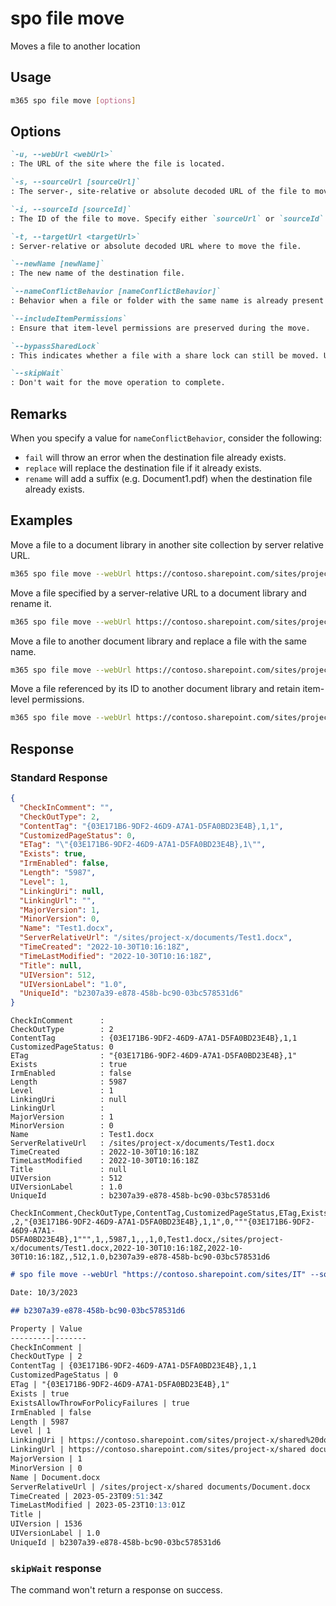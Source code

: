 
# spo file move

Moves a file to another location

## Usage

```sh
m365 spo file move [options]
```

## Options

```md definition-list
`-u, --webUrl <webUrl>`
: The URL of the site where the file is located.

`-s, --sourceUrl [sourceUrl]`
: The server-, site-relative or absolute decoded URL of the file to move. Specify either `sourceUrl` or `sourceId` but not both.

`-i, --sourceId [sourceId]`
: The ID of the file to move. Specify either `sourceUrl` or `sourceId` but not both.

`-t, --targetUrl <targetUrl>`
: Server-relative or absolute decoded URL where to move the file.

`--newName [newName]`
: The new name of the destination file.

`--nameConflictBehavior [nameConflictBehavior]`
: Behavior when a file or folder with the same name is already present at the destination. Allowed values: `fail`, `replace`, `rename`. Defaults to `fail`.

`--includeItemPermissions`
: Ensure that item-level permissions are preserved during the move.

`--bypassSharedLock`
: This indicates whether a file with a share lock can still be moved. Use this option to move a file that is locked.

`--skipWait`
: Don't wait for the move operation to complete.
```

<Global />

## Remarks

When you specify a value for `nameConflictBehavior`, consider the following:
- `fail` will throw an error when the destination file already exists.
- `replace` will replace the destination file if it already exists.
- `rename` will add a suffix (e.g. Document1.pdf) when the destination file already exists.

## Examples

Move a file to a document library in another site collection by server relative URL.

```sh
m365 spo file move --webUrl https://contoso.sharepoint.com/sites/project-x --sourceUrl "/sites/project-x/Shared Documents/sp1.pdf" --targetUrl "/sites/project-y/Archived documents"
```

Move a file specified by a server-relative URL to a document library and rename it.

```sh
m365 spo file move --webUrl https://contoso.sharepoint.com/sites/project-x --sourceUrl "/Shared Documents/sp1.pdf" --targetUrl "/sites/project-x/My Documents" --newName Report.pdf
```

Move a file to another document library and replace a file with the same name.

```sh
m365 spo file move --webUrl https://contoso.sharepoint.com/sites/project-x --sourceUrl "/Shared Documents/Report project-x.pdf" --targetUrl "/sites/project-x/My Documents" --newName Report.pdf --nameConflictBehavior replace
```

Move a file referenced by its ID to another document library and retain item-level permissions.

```sh
m365 spo file move --webUrl https://contoso.sharepoint.com/sites/project-x --sourceId b8cc341b-9c11-4f2d-aa2b-0ce9c18bcba2 --targetUrl "/sites/project-x/My Documents" --includeItemPermissions
```

## Response

### Standard Response

<Tabs>
  <TabItem value="JSON">

  ```json
  {
    "CheckInComment": "",
    "CheckOutType": 2,
    "ContentTag": "{03E171B6-9DF2-46D9-A7A1-D5FA0BD23E4B},1,1",
    "CustomizedPageStatus": 0,
    "ETag": "\"{03E171B6-9DF2-46D9-A7A1-D5FA0BD23E4B},1\"",
    "Exists": true,
    "IrmEnabled": false,
    "Length": "5987",
    "Level": 1,
    "LinkingUri": null,
    "LinkingUrl": "",
    "MajorVersion": 1,
    "MinorVersion": 0,
    "Name": "Test1.docx",
    "ServerRelativeUrl": "/sites/project-x/documents/Test1.docx",
    "TimeCreated": "2022-10-30T10:16:18Z",
    "TimeLastModified": "2022-10-30T10:16:18Z",
    "Title": null,
    "UIVersion": 512,
    "UIVersionLabel": "1.0",
    "UniqueId": "b2307a39-e878-458b-bc90-03bc578531d6"
  }
  ```

  </TabItem>
  <TabItem value="Text">

  ```text
  CheckInComment      :
  CheckOutType        : 2
  ContentTag          : {03E171B6-9DF2-46D9-A7A1-D5FA0BD23E4B},1,1
  CustomizedPageStatus: 0
  ETag                : "{03E171B6-9DF2-46D9-A7A1-D5FA0BD23E4B},1"
  Exists              : true
  IrmEnabled          : false
  Length              : 5987
  Level               : 1
  LinkingUri          : null
  LinkingUrl          :
  MajorVersion        : 1
  MinorVersion        : 0
  Name                : Test1.docx
  ServerRelativeUrl   : /sites/project-x/documents/Test1.docx
  TimeCreated         : 2022-10-30T10:16:18Z
  TimeLastModified    : 2022-10-30T10:16:18Z
  Title               : null
  UIVersion           : 512
  UIVersionLabel      : 1.0
  UniqueId            : b2307a39-e878-458b-bc90-03bc578531d6
  ```

  </TabItem>
  <TabItem value="CSV">

  ```csv
  CheckInComment,CheckOutType,ContentTag,CustomizedPageStatus,ETag,Exists,IrmEnabled,Length,Level,LinkingUri,LinkingUrl,MajorVersion,MinorVersion,Name,ServerRelativeUrl,TimeCreated,TimeLastModified,Title,UIVersion,UIVersionLabel,UniqueId
  ,2,"{03E171B6-9DF2-46D9-A7A1-D5FA0BD23E4B},1,1",0,"""{03E171B6-9DF2-46D9-A7A1-D5FA0BD23E4B},1""",1,,5987,1,,,1,0,Test1.docx,/sites/project-x/documents/Test1.docx,2022-10-30T10:16:18Z,2022-10-30T10:16:18Z,,512,1.0,b2307a39-e878-458b-bc90-03bc578531d6
  ```

  </TabItem>
  <TabItem value="Markdown">

  ```md
  # spo file move --webUrl "https://contoso.sharepoint.com/sites/IT" --sourceUrl "/Shared Documents/Document.docx" --targetUrl "/sites/project-x/Shared Documents"

  Date: 10/3/2023

  ## b2307a39-e878-458b-bc90-03bc578531d6

  Property | Value
  ---------|-------
  CheckInComment |
  CheckOutType | 2
  ContentTag | {03E171B6-9DF2-46D9-A7A1-D5FA0BD23E4B},1,1
  CustomizedPageStatus | 0
  ETag | "{03E171B6-9DF2-46D9-A7A1-D5FA0BD23E4B},1"
  Exists | true
  ExistsAllowThrowForPolicyFailures | true
  IrmEnabled | false
  Length | 5987
  Level | 1
  LinkingUri | https://contoso.sharepoint.com/sites/project-x/shared%20documents/Document.docx?d=w59d4e6fcf6f94ce78bea0273cedb1a19
  LinkingUrl | https://contoso.sharepoint.com/sites/project-x/shared documents/Document.docx?d=w59d4e6fcf6f94ce78bea0273cedb1a19
  MajorVersion | 1
  MinorVersion | 0
  Name | Document.docx
  ServerRelativeUrl | /sites/project-x/shared documents/Document.docx
  TimeCreated | 2023-05-23T09:51:34Z
  TimeLastModified | 2023-05-23T10:13:01Z
  Title |
  UIVersion | 1536
  UIVersionLabel | 1.0
  UniqueId | b2307a39-e878-458b-bc90-03bc578531d6
  ```

  </TabItem>
</Tabs>

### `skipWait` response

The command won't return a response on success.
